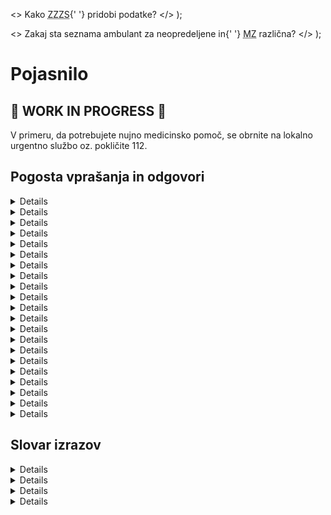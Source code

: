 

  <>
    Kako <abbr title="Zavod za zdravstveno zavarovanje Slovenije">ZZZS</abbr>{' '}
    pridobi podatke?
  </>
);

  <>
    Zakaj sta seznama ambulant za neopredeljene in{' '}
    <abbr title="Ministrstvo za zdravje">MZ</abbr> različna?
  </>
);

# Pojasnilo

## 🚧 **WORK IN PROGRESS** 🚧

V primeru, da potrebujete nujno medicinsko pomoč, se obrnite na lokalno
urgentno službo oz. pokličite 112.

## Pogosta vprašanja in odgovori<HeadingAnchor headingText="questions"/>

<Details id="data-source" summary="Od kod pridobivate podatke?">
  <Answers.DataSource />
</Details>

<Details id="zzzs-data" summary={questionZZZSdata}>
  <Answers.ZZZSData />
</Details>

<Details
  id="accepts"
  summary="Zakaj piše, da zdravnik sprejema, potem pa ni na voljo?"
>
  <Answers.Accepts />
</Details>

<Details
  id="doctor-absence"
  summary="Kaj se zgodi, ko je zdravnik začasno odsoten?"
>
  <Answers.DoctorAbsence />
</Details>

<Details
  id="availability"
  summary="Kaj pomeni »obseg zaposlitve« in prikaz odstokov pri posameznem zdravniku?"
>
  <Answers.Availability />
</Details>

<Details
  id="financing-gp"
  summary="Kako je financirana ambulanta družinske medicine?"
>
  <Answers.FinancingGp />
</Details>

<Details id="head-count-gp" summary="Glavarina v ambulantah družinske medicine">
  <Answers.HeadCountGp />
</Details>

<Details
  id="head-count-gyn"
  summary="Glavarina v ginekološki ambulanti na primarni ravni"
>
  <Answers.HeadCountGyn />
</Details>

<Details
  id="head-count-ped"
  summary="Glavarina v pediatrični ambulanti na primarni ravni"
>
  <Answers.HeadCountPed />
</Details>

<Details id="head-count-den" summary="Glavarina v zobozdravniški ambulanti">
  <Answers.HeadCountDen />
</Details>

<Details id="blue-book" summary="Kaj je Modra knjiga standardov?">
  <Answers.BlueBook />
</Details>

<Details
  id="zzzs-instructions"
  summary="Navodila ZZZS izvajalcem/družinskim zdravnikom v primeru preseganja glavarinskega količnika (glavarine)"
>
  <Answers.ZZZSInstructions />
</Details>

<Details id="contractor" summary="Kdo so izvajalci?">
  <Answers.Contractor />
</Details>

<Details
  id="wrong-location"
  summary="Zakaj je naslov ambulante na napačni lokaciji?"
>
  <Answers.WrongLocation />
</Details>

<Details id="stats" summary="Koliko popravkov ste že izdali?">
  <Answers.Stats />
</Details>

<Details
  id="titles"
  summary="Zakaj nimajo zdravniki in zdravnice v imeniku napisanih polnih nazivov?"
>
  <Answers.Titles />
</Details>

<Details id="further-reading" summary="Uporabne povezave">
  <Answers.FurtherReading />
</Details>

<Details id="correction" summary="Kaj se zgodi, ko predlagam popravek?">
  <Answers.Correction />
</Details>

<Details
  id="zzzs-extra"
  summary="Kaj so ambulante za boljšo dostopnost do izbranega osebnega zdravnika v splošnih ambulantah in dispanzerjih za otroke in šolarje?"
>
  <Answers.ZZZSExtra />
</Details>

<Details id="types" summary="Katere vrste ambulant imajo družinski zdravniki?">
  <Answers.Types />
</Details>

<Details id="lists" summary={questionLists}>
  <Answers.Lists />
</Details>

## Slovar izrazov<HeadingAnchor headingText="glossary"/>

<Details id="head-count" summary="Glavarina" variant="glossary">
  <Glossary.HeadCount />
</Details>

<Details id="head-quotient" summary="Glavarinski količnik" variant="glossary">
  <Glossary.HeadQuotient />
</Details>

<Details id="head-quota" summary="Glavarinska kvota" variant="glossary">
  <Glossary.HeadQuota />
</Details>

<Details id="team" summary="Zdravstveni tim" variant="glossary">
  <Glossary.Team />
</Details>
